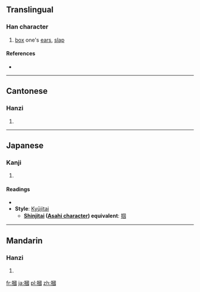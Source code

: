 {{also|掴}}
==Translingual==

===Han character===
{{Han char|rn=64|rad=手|as=11|sn=14|four=5600<sub>0</sub>|canj=手田戈一 (QWIM)|ids=⿰[[扌]][[國]]}}

# [[box]] one's [[ear]]s, [[slap]]

====References====
* {{Han ref|kx=0449.220|dkj=12572|dj=0800.070|hdz=31946.040|uh=6451|ud=25681|bh=BA51|bd=47697}}

----

==Cantonese==

===Hanzi===
{{yue-hanzi|jyut=[[gwaak3]], [[gwok3]]|y=gwaak3, gwok3|sim=掴}}

# {{defn|lang=yue|sort=手11}}

----

==Japanese==

===Kanji===
{{ja-kanji|grade=|rs=手11}}

# {{defn|lang=ja|sort=手11}}

====Readings====
* {{ja-readings|on=[[かく]] (kaku)|kun=[[つかむ]] (tsukamu), [[つかみ]] (tsukami)}}
* '''Style''': [[Kyūjitai]]
** '''[[shinjitai|Shinjitai]] ([[Wikipedia:Asahi characters|Asahi character]]) equivalent''': [[掴]]

----

==Mandarin==

===Hanzi===
{{cmn-hanzi|sim=掴|pin=[[guāi]] ([[guai1]]), [[guó]] ([[guo2]])|wg=kuai<sup>1</sup>, kuo<sup>2</sup>}}

# {{defn|lang=cmn|sort=手11}}

[[fr:摑]]
[[ja:摑]]
[[pl:摑]]
[[zh:摑]]